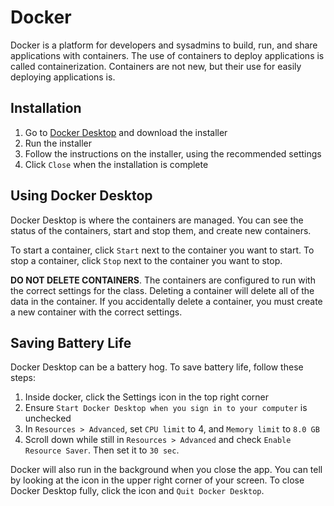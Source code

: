 # Docker

Docker is a platform for developers and sysadmins to build, run, and share applications with containers. The use of containers to deploy applications is called containerization. Containers are not new, but their use for easily deploying applications is.

## Installation

1. Go to [Docker Desktop](https://www.docker.com/products/docker-desktop) and download the installer
2. Run the installer
3. Follow the instructions on the installer, using the recommended settings
4. Click `Close` when the installation is complete

## Using Docker Desktop

Docker Desktop is where the containers are managed. You can see the status of the containers, start and stop them, and create new containers.

To start a container, click `Start` next to the container you want to start. 
To stop a container, click `Stop` next to the container you want to stop.

**DO NOT DELETE CONTAINERS**. The containers are configured to run with the correct settings for the class. Deleting a container will delete all of the data in the container. If you accidentally delete a container, you must create a new container with the correct settings.

## Saving Battery Life

Docker Desktop can be a battery hog. To save battery life, follow these steps:

1. Inside docker, click the Settings icon in the top right corner
2. Ensure `Start Docker Desktop when you sign in to your computer` is unchecked
3. In `Resources > Advanced`, set `CPU limit` to 4, and `Memory limit` to `8.0 GB`
4. Scroll down while still in `Resources > Advanced` and check `Enable Resource Saver`. Then set it to `30 sec`.

Docker will also run in the background when you close the app. You can tell by looking at the icon in the upper right corner of your screen. To close Docker Desktop fully, click the icon and `Quit Docker Desktop`.